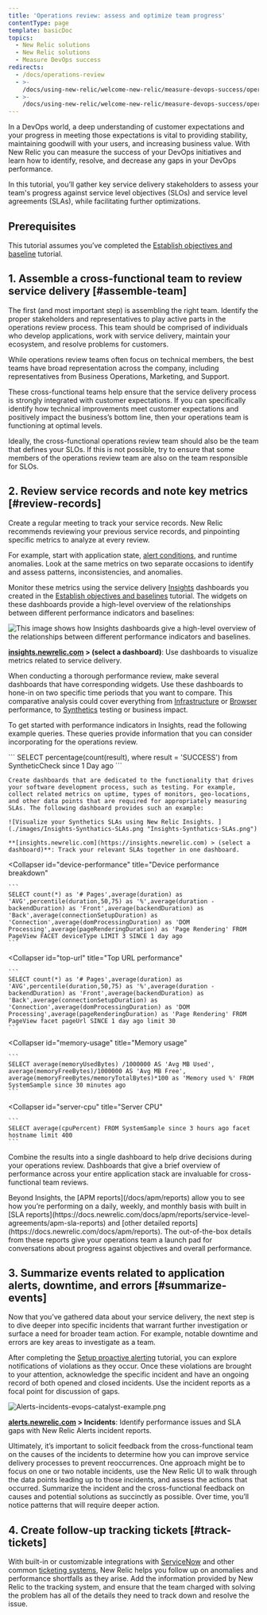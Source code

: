 ```yaml
---
title: 'Operations review: assess and optimize team progress'
contentType: page
template: basicDoc
topics:
  - New Relic solutions
  - New Relic solutions
  - Measure DevOps success
redirects:
  - /docs/operations-review
  - >-
    /docs/using-new-relic/welcome-new-relic/measure-devops-success/operations-review
  - >-
    /docs/using-new-relic/welcome-new-relic/measure-devops-success/operations-review-assess-optimize-team-progress
---
```


In a DevOps world, a deep understanding of customer expectations and your progress in meeting those expectations is vital to providing stability, maintaining goodwill with your users, and increasing business value. With New Relic you can measure the success of your DevOps initiatives and learn how to identify, resolve, and decrease any gaps in your DevOps performance.

In this tutorial, you’ll gather key service delivery stakeholders to assess your team's progress against service level objectives (SLOs) and service level agreements (SLAs), while facilitating further optimizations.

## Prerequisites

This tutorial assumes you’ve completed the [Establish objectives and baseline](/docs/establish-objectives-baselines) tutorial.

## 1. Assemble a cross-functional team to review service delivery [#assemble-team]

The first (and most important step) is assembling the right team. Identify the proper stakeholders and representatives to play active parts in the operations review process. This team should be comprised of individuals who develop applications, work with service delivery, maintain your ecosystem, and resolve problems for customers.

While operations review teams often focus on technical members, the best teams have broad representation across the company, including representatives from Business Operations, Marketing, and Support.

These cross-functional teams help ensure that the service delivery process is strongly integrated with customer expectations. If you can specifically identify how technical improvements meet customer expectations and positively impact the business’s bottom line, then your operations team is functioning at optimal levels.

<Callout variant="tip">
  Ideally, the cross-functional operations review team should also be the team that defines your SLOs. If this is not possible, try to ensure that some members of the operations review team are also on the team responsible for SLOs.
</Callout>

## 2. Review service records and note key metrics [#review-records]

Create a regular meeting to track your service records. New Relic recommends reviewing your previous service records, and pinpointing specific metrics to analyze at every review.

For example, start with application state, [alert conditions](https://docs.newrelic.com/docs/alerts/new-relic-alerts/defining-conditions/define-alert-conditions), and runtime anomalies. Look at the same metrics on two separate occasions to identify and assess patterns, inconsistencies, and anomalies.

Monitor these metrics using the service delivery [Insights](https://docs.newrelic.com/docs/insights) dashboards you created in the [Establish objectives and baselines](/docs/establish-objectives-baselines) tutorial. The widgets on these dashboards provide a high-level overview of the relationships between different performance indicators and baselines:

![This image shows how Insights dashboards give a high-level overview of the relationships between different performance indicators and baselines.](./images/Insights-Devops-Catalyst-Example.png "Insights-Devops-Catalyst-Example.png")

**[insights.newrelic.com](https://insights.newrelic.com) > (select a dashboard)**: Use dashboards to visualize metrics related to service delivery.

When conducting a thorough performance review, make several dashboards that have corresponding widgets. Use these dashboards to hone-in on two specific time periods that you want to compare. This comparative analysis could cover everything from [Infrastructure](/docs/infrastructure) or [Browser](/docs/browser) performance, to [Synthetics](/docs/synthetics) testing or business impact.

To get started with performance indicators in Insights, read the following example queries. These queries provide information that you can consider incorporating for the operations review.

<CollapserGroup>
  <Collapser
    id="daily-uptime"
    title="Daily uptime"
  >
    ```
    SELECT percentage(count(result), where result = 'SUCCESS') from SyntheticCheck since 1 Day ago
    ```

    Create dashboards that are dedicated to the functionality that drives your software development process, such as testing. For example, collect related metrics on uptime, types of monitors, geo-locations, and other data points that are required for appropriately measuring SLAs. The following dashboard provides such an example:

    ![Visualize your Synthetics SLAs using New Relic Insights. ](./images/Insights-Synthatics-SLAs.png "Insights-Synthatics-SLAs.png")

    **[insights.newrelic.com](https://insights.newrelic.com) > (select a dashboard)**: Track your relevant SLAs together in one dashboard.
  </Collapser>

  <Collapser
    id="device-performance"
    title="Device performance breakdown"
  >
    ```
    SELECT count(*) as '# Pages',average(duration) as 'AVG',percentile(duration,50,75) as '%',average(duration - backendDuration) as 'Front',average(backendDuration) as 'Back',average(connectionSetupDuration) as 'Connection',average(domProcessingDuration) as 'DOM Processing',average(pageRenderingDuration) as 'Page Rendering' FROM PageView FACET deviceType LIMIT 3 SINCE 1 day ago
    ```
  </Collapser>

  <Collapser
    id="top-url"
    title="Top URL performance"
  >
    ```
    SELECT count(*) as '# Pages',average(duration) as 'AVG',percentile(duration,50,75) as '%',average(duration - backendDuration) as 'Front',average(backendDuration) as 'Back',average(connectionSetupDuration) as 'Connection',average(domProcessingDuration) as 'DOM Processing',average(pageRenderingDuration) as 'Page Rendering' FROM PageView facet pageUrl SINCE 1 day ago limit 30
    ```
  </Collapser>

  <Collapser
    id="memory-usage"
    title="Memory usage"
  >
    ```
    SELECT average(memoryUsedBytes) /1000000 AS 'Avg MB Used', average(memoryFreeBytes)/1000000 AS 'Avg MB Free', average(memoryFreeBytes/memoryTotalBytes)*100 as 'Memory used %' FROM SystemSample since 30 minutes ago
    ```
  </Collapser>

  <Collapser
    id="server-cpu"
    title="Server CPU"
  >
    ```
    SELECT average(cpuPercent) FROM SystemSample since 3 hours ago facet hostname limit 400
    ```
  </Collapser>
</CollapserGroup>

Combine the results into a single dashboard to help drive decisions during your operations review. Dashboards that give a brief overview of performance across your entire application stack are invaluable for cross-functional team reviews.

<Callout variant="tip">
  Beyond Insights, the [APM reports](/docs/apm/reports) allow you to see how you’re performing on a daily, weekly, and monthly basis with built in [SLA reports](https://docs.newrelic.com/docs/apm/reports/service-level-agreements/apm-sla-reports) and [other detailed reports](https://docs.newrelic.com/docs/apm/reports). The out-of-the-box details from these reports give your operations team a launch pad for conversations about progress against objectives and overall performance.
</Callout>

## 3. Summarize events related to application alerts, downtime, and errors [#summarize-events]

Now that you’ve gathered data about your service delivery, the next step is to dive deeper into specific incidents that warrant further investigation or surface a need for broader team action. For example, notable downtime and errors are key areas to investigate as a team.

After completing the [Setup proactive alerting](/docs/set-proactive-alerting) tutorial, you can explore notifications of violations as they occur. Once these violations are brought to your attention, acknowledge the specific incident and have an ongoing record of both opened and closed incidents. Use the incident reports as a focal point for discussion of gaps.

![Alerts-incidents-evops-catalyst-example.png](./images/Alerts-incidents-evops-catalyst-example.png "Alerts-incidents-evops-catalyst-example.png")

**[alerts.newrelic.com](https://insights.newrelic.com) > Incidents**: Identify performance issues and SLA gaps with New Relic Alerts incident reports.

Ultimately, it’s important to solicit feedback from the cross-functional team on the causes of the incidents to determine how you can improve service delivery processes to prevent reoccurrences. One approach might be to focus on one or two notable incidents, use the New Relic UI to walk through the data points leading up to those incidents, and assess the actions that occurred. Summarize the incident and the cross-functional feedback on causes and potential solutions as succinctly as possible. Over time, you’ll notice patterns that will require deeper action.

## 4. Create follow-up tracking tickets [#track-tickets]

With built-in or customizable integrations with [ServiceNow](https://www.servicenow.com/) and other common [ticketing systems](/docs/using-new-relic/user-interface-functions/share-your-data/ticketing-integrations-lighthouse-pivotal-tracker#ticket), New Relic helps you follow up on anomalies and performance shortfalls as they arise. Add the information provided by New Relic to the tracking system, and ensure that the team charged with solving the problem has all of the details they need to track down and resolve the issue.
